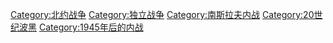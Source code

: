 {{Commonscat|War in Bosnia and Herzegovina}}

[[Category:北约战争|Category:北约战争]]
[[Category:独立战争|Category:独立战争]]
[[Category:南斯拉夫内战|Category:南斯拉夫内战]]
[[Category:20世纪波黑|Category:20世纪波黑]]
[[Category:1945年后的内战|Category:1945年后的内战]]